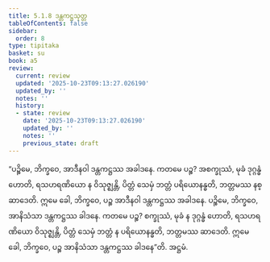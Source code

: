 ```yaml
---
title: 5.1.8 ဒန္တကဋ္ဌသုတ္တ
tableOfContents: false
sidebar:
  order: 8
type: tipitaka
basket: su
book: a5
review:
  current: review
  updated: '2025-10-23T09:13:27.026190'
  updated_by: ''
  notes: ''
  history:
  - state: review
    date: '2025-10-23T09:13:27.026190'
    updated_by: ''
    notes: ''
    previous_state: draft
---
```



<ReviewStatus review={frontmatter.review} showDetails={true} />

<HypothesisAnnotation frontmatter={frontmatter} />

<DynamicBreadcrumb />

<Division number="208" book="a5" e="ch" v="16" p="219">

<Paragraph number="1210" book="a5">
“ပဉ္စိမေ, ဘိက္ခဝေ, အာဒီနဝါ ဒန္တကဋ္ဌဿ အခါဒနေ. ကတမေ ပဉ္စ? အစက္ခုဿံ, မုခံ ဒုဂ္ဂန္ဓံ ဟောတိ, ရသဟရဏိယော န ဝိသုဇ္ဈန္တိ, ပိတ္တံ သေမှံ ဘတ္တံ ပရိယောနန္ဓတိ, ဘတ္တမဿ နစ္ဆာဒေတိ. ဣမေ ခေါ, ဘိက္ခဝေ, ပဉ္စ အာဒီနဝါ ဒန္တကဋ္ဌဿ အခါဒနေ.
</Paragraph>

<Paragraph number="1211" book="a5">
ပဉ္စိမေ, ဘိက္ခဝေ, အာနိသံသာ ဒန္တကဋ္ဌဿ ခါဒနေ. ကတမေ ပဉ္စ? စက္ခုဿံ, မုခံ န ဒုဂ္ဂန္ဓံ ဟောတိ, ရသဟရဏိယော ဝိသုဇ္ဈန္တိ, ပိတ္တံ သေမှံ ဘတ္တံ န ပရိယောနန္ဓတိ, ဘတ္တမဿ ဆာဒေတိ. ဣမေ ခေါ, ဘိက္ခဝေ, ပဉ္စ အာနိသံသာ ဒန္တကဋ္ဌဿ ခါဒနေ”တိ.

</Paragraph>
</Division>

<Paragraph number="1212" type="center" book="a5">
အဋ္ဌမံ.
</Paragraph>